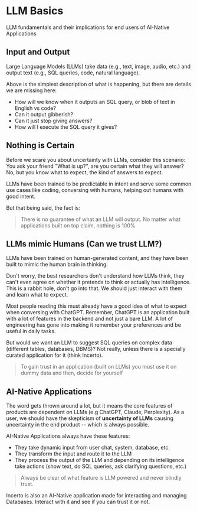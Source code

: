 # LLM Basics
LLM fundamentals and their implications for end users of AI-Native Applications

## Input and Output

Large Language Models (LLMs) take data (e.g., text, image, audio, etc.) and output text (e.g., SQL queries, code, natural language).

Above is the simplest description of what is happening, but there are details we are missing here:

- How will we know when it outputs an SQL query, or blob of text in English vs code?
- Can it output gibberish?
- Can it just stop giving answers?
- How will I execute the SQL query it gives?

## Nothing is Certain
Before we scare you about uncertainty with LLMs, consider this scenario: You ask your friend "What is up?", are you certain what they will answer?
No, but you know what to expect, the kind of answers to expect.

LLMs have been trained to be predictable in intent and serve some common use cases like coding, conversing with humans, helping out humans with good intent.

But that being said, the fact is:

> There is no guarantee of what an LLM will output. No matter what applications built on top claim, nothing is 100%

## LLMs mimic Humans (Can we trust LLM?)

LLMs have been trained on human-generated content, and they have been built to mimic the human brain in thinking.

Don't worry, the best researchers don't understand how LLMs think, they can't even agree on whether it pretends to think or actually has intelligence. This is a rabbit hole, don't go into that.
We should just interact with them and learn what to expect. 

Most people reading this must already have a good idea of what to expect when conversing with ChatGPT. Remember, ChatGPT is an application built with a lot of features in the backend and not just a bare LLM. A lot of engineering has gone into making it remember your preferences and be useful in daily tasks.

But would we want an LLM to suggest SQL queries on complex data (different tables, databases, DBMS)? Not really, unless there is a specially curated application for it (think Incerto).

> To gain trust in an application (built on LLMs) you must use it on dummy data and then, decide for yourself


## AI-Native Applications

The word gets thrown around a lot, but it means the core features of products are dependent on LLMs (e.g ChatGPT, Claude, Perplexity). 
As a user, we should have the skepticism of **uncertainty of LLMs** causing uncertainty in the end product -- which is always possible.

AI-Native Applications always have these features:

- They take dynamic input from user chat, system, database, etc.
- They transform the input and route it to the LLM
- They process the output of the LLM and depending on its intelligence take actions (show text, do SQL queries, ask clarifying questions, etc.)

> Always be clear of what feature is LLM powered and never blindly trust.

Incerto is also an AI-Native application made for interacting and managing Databases. Interact with it and see if you can trust it or not.

